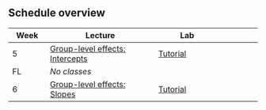 ## Schedule overview

| Week | Lecture                                                   | Lab                                    |     |
|-----------|-------------------------------|-------------------|-----------|
| 5    | [Group-level effects: Intercepts](slides/lecture-w05.qmd) | [Tutorial](tutorials/tutorial-w05.qmd) |     |
| FL   | *No classes*                                              |                                        |     |
| 6    | [Group-level effects: Slopes](slides/lecture-w06.qmd)     | [Tutorial](tutorials/tutorial-w06.qmd) |     |
